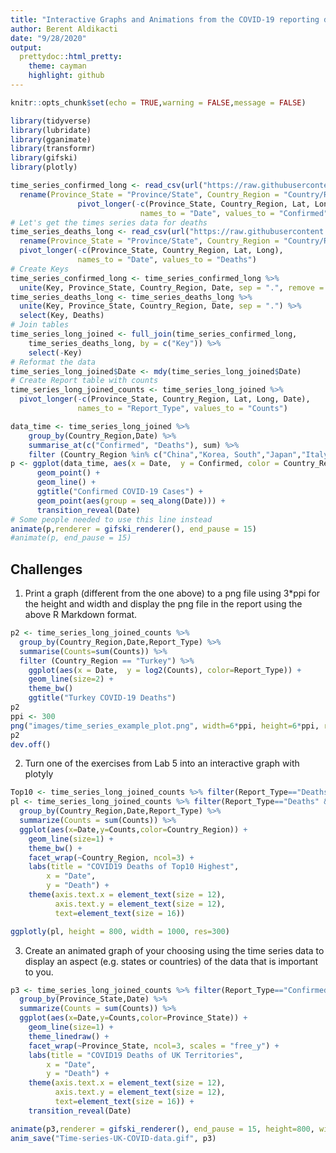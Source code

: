 ```yaml
---
title: "Interactive Graphs and Animations from the COVID-19 reporting data"
author: Berent Aldikacti
date: "9/28/2020"
output:
  prettydoc::html_pretty:
    theme: cayman
    highlight: github
---
```


```r
knitr::opts_chunk$set(echo = TRUE,warning = FALSE,message = FALSE)
```

```r
library(tidyverse)
library(lubridate)
library(gganimate)
library(transformr)
library(gifski)
library(plotly)
```

```r
time_series_confirmed_long <- read_csv(url("https://raw.githubusercontent.com/CSSEGISandData/COVID-19/master/csse_covid_19_data/csse_covid_19_time_series/time_series_covid19_confirmed_global.csv")) %>%
  rename(Province_State = "Province/State", Country_Region = "Country/Region")  %>% 
               pivot_longer(-c(Province_State, Country_Region, Lat, Long),
                             names_to = "Date", values_to = "Confirmed") 
# Let's get the times series data for deaths
time_series_deaths_long <- read_csv(url("https://raw.githubusercontent.com/CSSEGISandData/COVID-19/master/csse_covid_19_data/csse_covid_19_time_series/time_series_covid19_deaths_global.csv")) %>%
  rename(Province_State = "Province/State", Country_Region = "Country/Region")  %>% 
  pivot_longer(-c(Province_State, Country_Region, Lat, Long),
               names_to = "Date", values_to = "Deaths")
# Create Keys 
time_series_confirmed_long <- time_series_confirmed_long %>% 
  unite(Key, Province_State, Country_Region, Date, sep = ".", remove = FALSE)
time_series_deaths_long <- time_series_deaths_long %>% 
  unite(Key, Province_State, Country_Region, Date, sep = ".") %>% 
  select(Key, Deaths)
# Join tables
time_series_long_joined <- full_join(time_series_confirmed_long,
    time_series_deaths_long, by = c("Key")) %>% 
    select(-Key)
# Reformat the data
time_series_long_joined$Date <- mdy(time_series_long_joined$Date)
# Create Report table with counts
time_series_long_joined_counts <- time_series_long_joined %>% 
  pivot_longer(-c(Province_State, Country_Region, Lat, Long, Date),
               names_to = "Report_Type", values_to = "Counts")
```


```r
data_time <- time_series_long_joined %>% 
    group_by(Country_Region,Date) %>% 
    summarise_at(c("Confirmed", "Deaths"), sum) %>% 
    filter (Country_Region %in% c("China","Korea, South","Japan","Italy","US")) 
p <- ggplot(data_time, aes(x = Date,  y = Confirmed, color = Country_Region)) + 
      geom_point() +
      geom_line() +
      ggtitle("Confirmed COVID-19 Cases") +
      geom_point(aes(group = seq_along(Date))) +
      transition_reveal(Date) 
# Some people needed to use this line instead
animate(p,renderer = gifski_renderer(), end_pause = 15)
#animate(p, end_pause = 15)
```

## Challenges

1. Print a graph (different from the one above) to a png file using 3*ppi for the height and width and display the png file in the report using the above R Markdown format.
```r
p2 <- time_series_long_joined_counts %>% 
  group_by(Country_Region,Date,Report_Type) %>% 
  summarise(Counts=sum(Counts)) %>% 
  filter (Country_Region == "Turkey") %>% 
    ggplot(aes(x = Date,  y = log2(Counts), color=Report_Type)) + 
    geom_line(size=2) +
    theme_bw()
    ggtitle("Turkey COVID-19 Deaths")
p2
ppi <- 300
png("images/time_series_example_plot.png", width=6*ppi, height=6*ppi, res=ppi)
p2
dev.off()
```

2. Turn one of the exercises from Lab 5 into an interactive graph with plotyly
```r
Top10 <- time_series_long_joined_counts %>% filter(Report_Type=="Deaths") %>% group_by(Country_Region) %>% summarise(Counts=sum(Counts)) %>% top_n(10)
pl <- time_series_long_joined_counts %>% filter(Report_Type=="Deaths" & Country_Region%in%Top10$Country_Region) %>%
  group_by(Country_Region,Date,Report_Type) %>%
  summarize(Counts = sum(Counts)) %>%
  ggplot(aes(x=Date,y=Counts,color=Country_Region)) + 
    geom_line(size=1) +
    theme_bw() +
    facet_wrap(~Country_Region, ncol=3) +
    labs(title = "COVID19 Deaths of Top10 Highest",
        x = "Date",
        y = "Death") +
    theme(axis.text.x = element_text(size = 12),
          axis.text.y = element_text(size = 12),
          text=element_text(size = 16))

ggplotly(pl, height = 800, width = 1000, res=300)
```

3. Create an animated graph of your choosing using the time series data to display an aspect (e.g. states or countries) of the data that is important to you.
```r
p3 <- time_series_long_joined_counts %>% filter(Report_Type=="Confirmed" & Country_Region=="United Kingdom") %>%
  group_by(Province_State,Date) %>%
  summarize(Counts = sum(Counts)) %>%
  ggplot(aes(x=Date,y=Counts,color=Province_State)) + 
    geom_line(size=1) +
    theme_linedraw() +
    facet_wrap(~Province_State, ncol=3, scales = "free_y") +
    labs(title = "COVID19 Deaths of UK Territories",
        x = "Date",
        y = "Death") +
    theme(axis.text.x = element_text(size = 12),
          axis.text.y = element_text(size = 12),
          text=element_text(size = 16)) + 
    transition_reveal(Date)

animate(p3,renderer = gifski_renderer(), end_pause = 15, height=800, width=1200)
anim_save("Time-series-UK-COVID-data.gif", p3)
```
